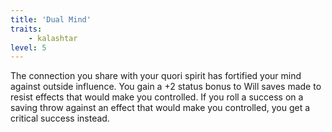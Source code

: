 ```yaml
---
title: 'Dual Mind'
traits:
    - kalashtar
level: 5
---
```


The connection you share with your quori spirit has fortified your mind against outside influence. You gain a +2 status bonus to Will saves made to resist effects that would make you controlled. If you roll a success on a saving throw against an effect that would make you controlled, you get a critical success instead.